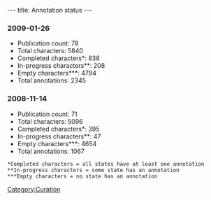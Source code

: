 ---
title: Annotation status
---

===2009-01-26===
*Publication count: 78
*Total characters: 5840
*Completed characters*: 838
*In-progress characters**: 208
*Empty characters***: 4794
*Total annotations: 2345


===2008-11-14===
*Publication count: 71
*Total characters: 5096
*Completed characters*: 395
*In-progress characters**: 47
*Empty characters***: 4654
*Total annotations: 1067


 *Completed characters = all states have at least one annotation
 **In-progress characters = some state has an annotation
 ***Empty characters = no state has an annotation

[[Category:Curation]]